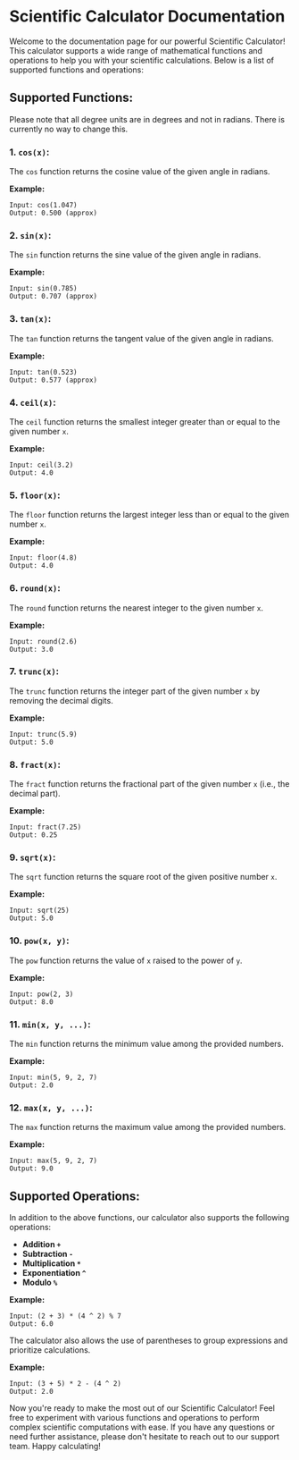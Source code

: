 # Scientific Calculator Documentation

Welcome to the documentation page for our powerful Scientific Calculator! This calculator supports a wide range of mathematical functions and operations to help you with your scientific calculations. Below is a list of supported functions and operations:

## Supported Functions:
<Warning>Please note that all degree units are in degrees and not in radians. There is currently no way to change this.</Warning>
### 1. `cos(x)`:
The `cos` function returns the cosine value of the given angle in radians.

**Example:**
```
Input: cos(1.047)
Output: 0.500 (approx)
```

### 2. `sin(x)`:
The `sin` function returns the sine value of the given angle in radians.

**Example:**
```
Input: sin(0.785)
Output: 0.707 (approx)
```

### 3. `tan(x)`:
The `tan` function returns the tangent value of the given angle in radians.

**Example:**
```
Input: tan(0.523)
Output: 0.577 (approx)
```

### 4. `ceil(x)`:
The `ceil` function returns the smallest integer greater than or equal to the given number `x`.

**Example:**
```
Input: ceil(3.2)
Output: 4.0
```

### 5. `floor(x)`:
The `floor` function returns the largest integer less than or equal to the given number `x`.

**Example:**
```
Input: floor(4.8)
Output: 4.0
```

### 6. `round(x)`:
The `round` function returns the nearest integer to the given number `x`.

**Example:**
```
Input: round(2.6)
Output: 3.0
```

### 7. `trunc(x)`:
The `trunc` function returns the integer part of the given number `x` by removing the decimal digits.

**Example:**
```
Input: trunc(5.9)
Output: 5.0
```

### 8. `fract(x)`:
The `fract` function returns the fractional part of the given number `x` (i.e., the decimal part).

**Example:**
```
Input: fract(7.25)
Output: 0.25
```

### 9. `sqrt(x)`:
The `sqrt` function returns the square root of the given positive number `x`.

**Example:**
```
Input: sqrt(25)
Output: 5.0
```

### 10. `pow(x, y)`:
The `pow` function returns the value of `x` raised to the power of `y`.

**Example:**
```
Input: pow(2, 3)
Output: 8.0
```

### 11. `min(x, y, ...)`:
The `min` function returns the minimum value among the provided numbers.

**Example:**
```
Input: min(5, 9, 2, 7)
Output: 2.0
```

### 12. `max(x, y, ...)`:
The `max` function returns the maximum value among the provided numbers.

**Example:**
```
Input: max(5, 9, 2, 7)
Output: 9.0
```

## Supported Operations:

In addition to the above functions, our calculator also supports the following operations:

- **Addition `+`**
- **Subtraction `-`**
- **Multiplication `*`**
- **Exponentiation `^`**
- **Modulo `%`**

**Example:**
```
Input: (2 + 3) * (4 ^ 2) % 7
Output: 6.0
```

The calculator also allows the use of parentheses to group expressions and prioritize calculations.

**Example:**
```
Input: (3 + 5) * 2 - (4 ^ 2)
Output: 2.0
```

Now you're ready to make the most out of our Scientific Calculator! Feel free to experiment with various functions and operations to perform complex scientific computations with ease. If you have any questions or need further assistance, please don't hesitate to reach out to our support team. Happy calculating!